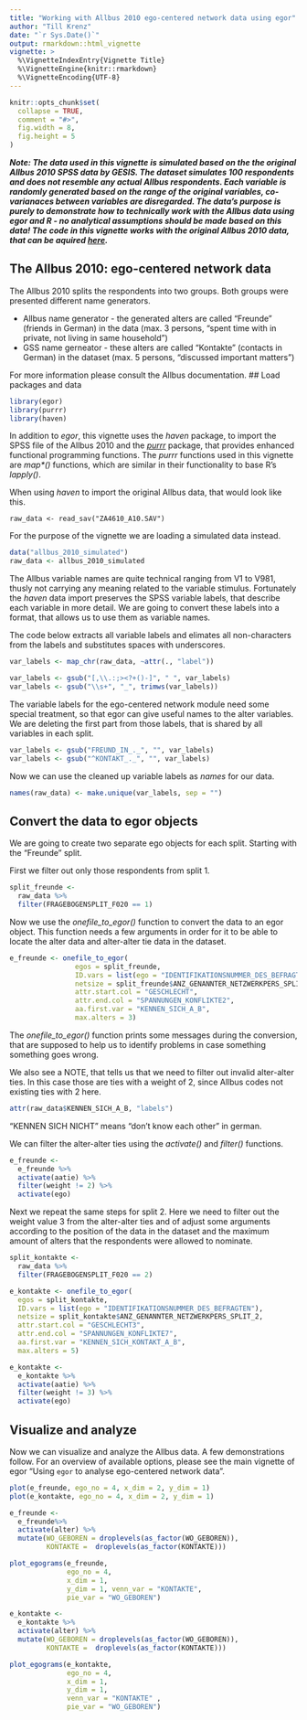 ```yaml
---
title: "Working with Allbus 2010 ego-centered network data using egor"
author: "Till Krenz"
date: "`r Sys.Date()`"
output: rmarkdown::html_vignette
vignette: >
  %\VignetteIndexEntry{Vignette Title}
  %\VignetteEngine{knitr::rmarkdown}
  %\VignetteEncoding{UTF-8}
---
```


```r
knitr::opts_chunk$set(
  collapse = TRUE,
  comment = "#>",
  fig.width = 8,
  fig.height = 5
)
```

***Note: The data used in this vignette is simulated based on the the original Allbus
2010 SPSS data by GESIS. The dataset simulates 100 respondents and does not resemble any
actual Allbus respondents. Each variable is randomly generated based on the range
of the original variables, co-varianaces between variables are disregarded. The
data's purpose is purely to demonstrate how to technically work with the Allbus data
using egor and R - no analytical assumptions should be made based on this data!
The code in this vignette works with the original Allbus 2010 data, that can be
aquired [here](https://www.gesis.org/en/allbus/allbus-home).***

## The Allbus 2010: ego-centered network data

The Allbus 2010 splits the respondents into two groups. Both groups were presented 
different name generators.

- Allbus name generator - the generated alters are called "Freunde" (friends in German) in the data (max. 3 persons, "spent time with in private, not living in same household")
- GSS name gerneator - these alters are called "Kontakte" (contacts in German) in the dataset (max. 5 persons, "discussed important matters")

For more information please consult the Allbus documentation.
## Load packages and data

```r
library(egor)
library(purrr)
library(haven)
```

In addition to *egor*, this vignette uses the *haven* package, to import the SPSS
file of the Allbus 2010 and the *[purrr](https://purrr.tidyverse.org/)* package, that provides enhanced functional programming functions. The *purrr* functions used in
this vignette are _map&ast;()_ functions, which are similar in their functionality to
base R's *lapply()*.

When using *haven* to import the original Allbus data, that would look like this.

```
raw_data <- read_sav("ZA4610_A10.SAV")
```

For the purpose of the vignette we are loading a simulated data instead.

```r
data("allbus_2010_simulated")
raw_data <- allbus_2010_simulated
```

The Allbus variable names are quite technical ranging from V1 to V981, thusly not 
carrying any meaning related to the variable stimulus. Fortunately
the *haven* data import preserves the SPSS variable labels, that describe each
variable in more detail. We are going to convert these labels into a format, 
that allows us to use them as variable names.

The code below extracts all variable labels and elimates all non-characters from
the labels and substitutes spaces with underscores. 

```r
var_labels <- map_chr(raw_data, ~attr(., "label"))

var_labels <- gsub("[,\\.:;><?+()-]", " ", var_labels)
var_labels <- gsub("\\s+", "_", trimws(var_labels))
```

The variable labels for the ego-centered network module need some special treatment,
so that egor can give useful names to the alter variables. We are deleting the
first part from those labels, that is shared by all variables in each split.

```r
var_labels <- gsub("FREUND_IN_._", "", var_labels)
var_labels <- gsub("^KONTAKT_._", "", var_labels)
```

Now we can use the cleaned up variable labels as *names* for our data.

```r
names(raw_data) <- make.unique(var_labels, sep = "")
```

## Convert the data to egor objects

We are going to create two separate ego objects for each split. Starting with the "Freunde" split.

First we filter out only those respondents from split 1.

```r
split_freunde <- 
  raw_data %>% 
  filter(FRAGEBOGENSPLIT_F020 == 1)
```

Now we use the *onefile_to_egor()* function to convert the data to an egor object.
This function needs a few arguments in order for it to be able to locate the 
alter data and alter-alter tie data in the dataset.

```r
e_freunde <- onefile_to_egor(
                egos = split_freunde,
                ID.vars = list(ego = "IDENTIFIKATIONSNUMMER_DES_BEFRAGTEN"),
                netsize = split_freunde$ANZ_GENANNTER_NETZWERKPERS_SPLIT_1,
                attr.start.col = "GESCHLECHT",
                attr.end.col = "SPANNUNGEN_KONFLIKTE2",
                aa.first.var = "KENNEN_SICH_A_B",
                max.alters = 3)
```

The *onefile_to_egor()* function prints some messages during the conversion, that
are supposed to help us to identify problems in case something something goes
wrong.

We also see a NOTE, that tells us that we need to filter out invalid alter-alter
ties. In this case those are ties with a weight of 2, since Allbus codes 
not existing ties with 2 here.

```r
attr(raw_data$KENNEN_SICH_A_B, "labels")
```

"KENNEN SICH NICHT" means "don't know each other" in german.

We can filter the alter-alter ties using the *activate()* and *filter()* 
functions.

```r
e_freunde <- 
  e_freunde %>% 
  activate(aatie) %>% 
  filter(weight != 2) %>% 
  activate(ego)
```

Next we repeat the same steps for split 2. Here we need to filter out the weight
value 3 from the alter-alter ties and of adjust some arguments according to the
position of the data in the dataset and the maximum amount of alters that the 
respondents were allowed to nominate.

```r
split_kontakte <- 
  raw_data %>% 
  filter(FRAGEBOGENSPLIT_F020 == 2) 

e_kontakte <- onefile_to_egor(
  egos = split_kontakte,
  ID.vars = list(ego = "IDENTIFIKATIONSNUMMER_DES_BEFRAGTEN"),
  netsize = split_kontakte$ANZ_GENANNTER_NETZWERKPERS_SPLIT_2,
  attr.start.col = "GESCHLECHT3",
  attr.end.col = "SPANNUNGEN_KONFLIKTE7",
  aa.first.var = "KENNEN_SICH_KONTAKT_A_B",
  max.alters = 5)

e_kontakte <- 
  e_kontakte %>% 
  activate(aatie) %>% 
  filter(weight != 3) %>% 
  activate(ego)
```

## Visualize and analyze

Now we can visualize and analyze the Allbus data. A few demonstrations follow.
For an overview of available options, please see the main vignette of egor "Using `egor` to analyse ego-centered network data".

```r
plot(e_freunde, ego_no = 4, x_dim = 2, y_dim = 1)
plot(e_kontakte, ego_no = 4, x_dim = 2, y_dim = 1)
```

```r
e_freunde <- 
  e_freunde%>% 
  activate(alter) %>% 
  mutate(WO_GEBOREN = droplevels(as_factor(WO_GEBOREN)),
         KONTAKTE =  droplevels(as_factor(KONTAKTE)))

plot_egograms(e_freunde, 
              ego_no = 4, 
              x_dim = 1, 
              y_dim = 1, venn_var = "KONTAKTE",
              pie_var = "WO_GEBOREN")

e_kontakte <- 
  e_kontakte %>% 
  activate(alter) %>% 
  mutate(WO_GEBOREN = droplevels(as_factor(WO_GEBOREN)),
         KONTAKTE =  droplevels(as_factor(KONTAKTE)))

plot_egograms(e_kontakte, 
              ego_no = 4, 
              x_dim = 1, 
              y_dim = 1, 
              venn_var = "KONTAKTE" ,
              pie_var = "WO_GEBOREN")
```
